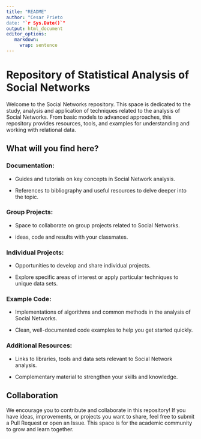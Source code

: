 ```yaml
---
title: "README"
author: "Cesar Prieto
date: "`r Sys.Date()`"
output: html_document
editor_options:
   markdown:
     wrap: sentence
---
```


# Repository of Statistical Analysis of Social Networks

Welcome to the Social Networks repository.
This space is dedicated to the study, analysis and application of techniques related to the analysis of Social Networks.
From basic models to advanced approaches, this repository provides resources, tools, and examples for understanding and working with relational data.

## What will you find here?

### Documentation:

- Guides and tutorials on key concepts in Social Network analysis.

- References to bibliography and useful resources to delve deeper into the topic.

### Group Projects:

- Space to collaborate on group projects related to Social Networks.

- ideas, code and results with your classmates.

### Individual Projects:

- Opportunities to develop and share individual projects.

- Explore specific areas of interest or apply particular techniques to unique data sets.

### Example Code:

- Implementations of algorithms and common methods in the analysis of Social Networks.

- Clean, well-documented code examples to help you get started quickly.

### Additional Resources:

- Links to libraries, tools and data sets relevant to Social Network analysis.

- Complementary material to strengthen your skills and knowledge.

## Collaboration

We encourage you to contribute and collaborate in this repository!
If you have ideas, improvements, or projects you want to share, feel free to submit a Pull Request or open an Issue.
This space is for the academic community to grow and learn together.
